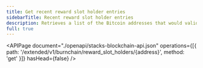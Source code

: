 ```yaml
---
title: Get recent reward slot holder entries
sidebarTitle: Recent reward slot holder entries
description: Retrieves a list of the Bitcoin addresses that would validly receive Proof-of-Transfer commitments for a given reward slot holder recipient address.
full: true
---
```


<APIPage
  document="./openapi/stacks-blockchain-api.json"
  operations={[{ path: '/extended/v1/burnchain/reward_slot_holders/{address}', method: 'get' }]}
  hasHead={false}
/>
